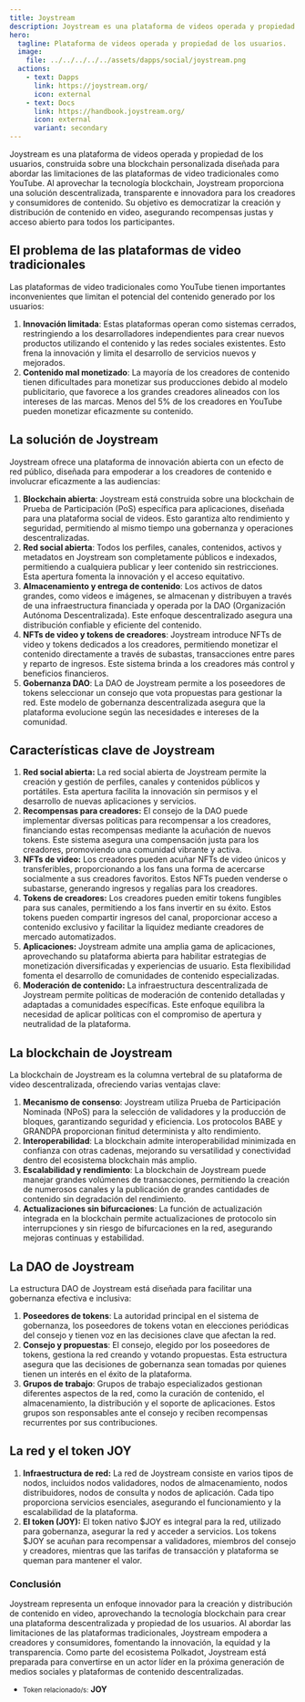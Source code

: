 ```yaml
---
title: Joystream
description: Joystream es una plataforma de videos operada y propiedad de los usuarios, construida sobre una blockchain personalizada diseñada para abordar las limitaciones de plataformas de video tradicionales como YouTube.
hero:
  tagline: Plataforma de videos operada y propiedad de los usuarios.
  image: 
    file: ../../../../../assets/dapps/social/joystream.png
  actions:
    - text: Dapps
      link: https://joystream.org/
      icon: external
    - text: Docs
      link: https://handbook.joystream.org/
      icon: external
      variant: secondary
---
```



Joystream es una plataforma de videos operada y propiedad de los usuarios, construida sobre una blockchain personalizada diseñada para abordar las limitaciones de las plataformas de video tradicionales como YouTube. Al aprovechar la tecnología blockchain, Joystream proporciona una solución descentralizada, transparente e innovadora para los creadores y consumidores de contenido. Su objetivo es democratizar la creación y distribución de contenido en video, asegurando recompensas justas y acceso abierto para todos los participantes.

## El problema de las plataformas de video tradicionales
Las plataformas de video tradicionales como YouTube tienen importantes inconvenientes que limitan el potencial del contenido generado por los usuarios:
1. **Innovación limitada**: Estas plataformas operan como sistemas cerrados, restringiendo a los desarrolladores independientes para crear nuevos productos utilizando el contenido y las redes sociales existentes. Esto frena la innovación y limita el desarrollo de servicios nuevos y mejorados.
2. **Contenido mal monetizado**: La mayoría de los creadores de contenido tienen dificultades para monetizar sus producciones debido al modelo publicitario, que favorece a los grandes creadores alineados con los intereses de las marcas. Menos del 5% de los creadores en YouTube pueden monetizar eficazmente su contenido​​.

## La solución de Joystream
Joystream ofrece una plataforma de innovación abierta con un efecto de red público, diseñada para empoderar a los creadores de contenido e involucrar eficazmente a las audiencias:
1. **Blockchain abierta**: Joystream está construida sobre una blockchain de Prueba de Participación (PoS) específica para aplicaciones, diseñada para una plataforma social de videos. Esto garantiza alto rendimiento y seguridad, permitiendo al mismo tiempo una gobernanza y operaciones descentralizadas​​.
2. **Red social abierta**: Todos los perfiles, canales, contenidos, activos y metadatos en Joystream son completamente públicos e indexados, permitiendo a cualquiera publicar y leer contenido sin restricciones. Esta apertura fomenta la innovación y el acceso equitativo​​.
3. **Almacenamiento y entrega de contenido**: Los activos de datos grandes, como videos e imágenes, se almacenan y distribuyen a través de una infraestructura financiada y operada por la DAO (Organización Autónoma Descentralizada). Este enfoque descentralizado asegura una distribución confiable y eficiente del contenido.
4. **NFTs de video y tokens de creadores**: Joystream introduce NFTs de video y tokens dedicados a los creadores, permitiendo monetizar el contenido directamente a través de subastas, transacciones entre pares y reparto de ingresos. Este sistema brinda a los creadores más control y beneficios financieros​​.
5. **Gobernanza DAO**: La DAO de Joystream permite a los poseedores de tokens seleccionar un consejo que vota propuestas para gestionar la red. Este modelo de gobernanza descentralizada asegura que la plataforma evolucione según las necesidades e intereses de la comunidad​​.

## Características clave de Joystream
1. **Red social abierta:** La red social abierta de Joystream permite la creación y gestión de perfiles, canales y contenidos públicos y portátiles. Esta apertura facilita la innovación sin permisos y el desarrollo de nuevas aplicaciones y servicios​​.
2. **Recompensas para creadores:** El consejo de la DAO puede implementar diversas políticas para recompensar a los creadores, financiando estas recompensas mediante la acuñación de nuevos tokens. Este sistema asegura una compensación justa para los creadores, promoviendo una comunidad vibrante y activa​​.
3. **NFTs de video:** Los creadores pueden acuñar NFTs de video únicos y transferibles, proporcionando a los fans una forma de acercarse socialmente a sus creadores favoritos. Estos NFTs pueden venderse o subastarse, generando ingresos y regalías para los creadores​​.
4. **Tokens de creadores:** Los creadores pueden emitir tokens fungibles para sus canales, permitiendo a los fans invertir en su éxito. Estos tokens pueden compartir ingresos del canal, proporcionar acceso a contenido exclusivo y facilitar la liquidez mediante creadores de mercado automatizados​​.
5. **Aplicaciones:** Joystream admite una amplia gama de aplicaciones, aprovechando su plataforma abierta para habilitar estrategias de monetización diversificadas y experiencias de usuario. Esta flexibilidad fomenta el desarrollo de comunidades de contenido especializadas​​.
6. **Moderación de contenido:** La infraestructura descentralizada de Joystream permite políticas de moderación de contenido detalladas y adaptadas a comunidades específicas. Este enfoque equilibra la necesidad de aplicar políticas con el compromiso de apertura y neutralidad de la plataforma​​.

## La blockchain de Joystream
La blockchain de Joystream es la columna vertebral de su plataforma de video descentralizada, ofreciendo varias ventajas clave:
1. **Mecanismo de consenso**: Joystream utiliza Prueba de Participación Nominada (NPoS) para la selección de validadores y la producción de bloques, garantizando seguridad y eficiencia. Los protocolos BABE y GRANDPA proporcionan finitud determinista y alto rendimiento​​.
2. **Interoperabilidad**: La blockchain admite interoperabilidad minimizada en confianza con otras cadenas, mejorando su versatilidad y conectividad dentro del ecosistema blockchain más amplio​​.
3. **Escalabilidad y rendimiento**: La blockchain de Joystream puede manejar grandes volúmenes de transacciones, permitiendo la creación de numerosos canales y la publicación de grandes cantidades de contenido sin degradación del rendimiento​​.
4. **Actualizaciones sin bifurcaciones**: La función de actualización integrada en la blockchain permite actualizaciones de protocolo sin interrupciones y sin riesgo de bifurcaciones en la red, asegurando mejoras continuas y estabilidad​​.

## La DAO de Joystream
La estructura DAO de Joystream está diseñada para facilitar una gobernanza efectiva e inclusiva:
1. **Poseedores de tokens**: La autoridad principal en el sistema de gobernanza, los poseedores de tokens votan en elecciones periódicas del consejo y tienen voz en las decisiones clave que afectan la red​​.
2. **Consejo y propuestas**: El consejo, elegido por los poseedores de tokens, gestiona la red creando y votando propuestas. Esta estructura asegura que las decisiones de gobernanza sean tomadas por quienes tienen un interés en el éxito de la plataforma​​.
3. **Grupos de trabajo**: Grupos de trabajo especializados gestionan diferentes aspectos de la red, como la curación de contenido, el almacenamiento, la distribución y el soporte de aplicaciones. Estos grupos son responsables ante el consejo y reciben recompensas recurrentes por sus contribuciones​​.

## La red y el token JOY
1. **Infraestructura de red:** La red de Joystream consiste en varios tipos de nodos, incluidos nodos validadores, nodos de almacenamiento, nodos distribuidores, nodos de consulta y nodos de aplicación. Cada tipo proporciona servicios esenciales, asegurando el funcionamiento y la escalabilidad de la plataforma​​.
2. **El token (JOY):** El token nativo $JOY es integral para la red, utilizado para gobernanza, asegurar la red y acceder a servicios. Los tokens $JOY se acuñan para recompensar a validadores, miembros del consejo y creadores, mientras que las tarifas de transacción y plataforma se queman para mantener el valor​​.

### Conclusión
Joystream representa un enfoque innovador para la creación y distribución de contenido en video, aprovechando la tecnología blockchain para crear una plataforma descentralizada y propiedad de los usuarios. Al abordar las limitaciones de las plataformas tradicionales, Joystream empodera a creadores y consumidores, fomentando la innovación, la equidad y la transparencia. Como parte del ecosistema Polkadot, Joystream está preparada para convertirse en un actor líder en la próxima generación de medios sociales y plataformas de contenido descentralizadas.

- <small>Token relacionado/s:</small> **JOY**
